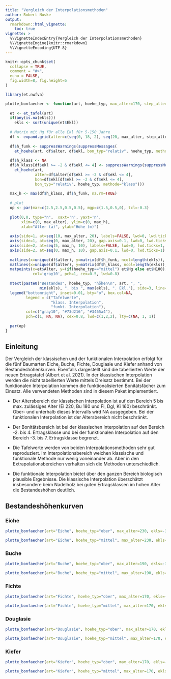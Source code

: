 ```yaml
---
title: "Vergleich der Interpolationsmethoden"
author: Robert Nuske
output:
  rmarkdown::html_vignette:
    toc: true
vignette: >
  %\VignetteIndexEntry{Vergleich der Interpolationsmethoden}
  %\VignetteEngine{knitr::rmarkdown}
  %\VignetteEncoding{UTF-8}
---
```


```r
knitr::opts_chunk$set(
  collapse = TRUE,
  comment = "#>",
  echo = FALSE,
  fig.width=8, fig.height=5
)
```

```r
library(et.nwfva)

plotte_bonfaecher <- function(art, hoehe_typ, max_alter=170, step_alter=5, ekls=NA){
  
  et <- et_tafel(art)
  if(any(is.na(ekls)))
    ekls <- sort(unique(et$Ekl))
  
  # Matrix mit Hg für alle Ekl für 5-150 Jahre
  df <- expand.grid(alter=c(seq(0, 18, 2), seq(20, max_alter, step_alter)), ekl=ekls)
  
  df$h_funk <- suppressWarnings(suppressMessages( 
    et_hoehe(art, df$alter, df$ekl, bon_typ="relativ", hoehe_typ, methode="funk")))
  
  df$h_klass <- NA
  df$h_klass[df$ekl >= -2 & df$ekl <= 4] <- suppressWarnings(suppressMessages( 
    et_hoehe(art, 
             alter=df$alter[df$ekl >= -2 & df$ekl <= 4], 
             bon=df$ekl[df$ekl >= -2 & df$ekl <= 4], 
             bon_typ="relativ", hoehe_typ, methode="klass")))
  
  max_h <- max(df$h_klass, df$h_funk, na.rm=TRUE)
  
  # plot
  op <- par(mar=c(2.5,2.5,0.5,0.5), mgp=c(1.5,0.5,0), tcl=-0.3)
  
  plot(0,0, type="n",  xaxt='n', yaxt='n',
       xlim=c(0, max_alter), ylim=c(0, max_h),
       xlab="Alter (a)", ylab="Höhe (m)")
  
  axis(side=1, at=seq(10, max_alter, 20), labels=FALSE, lwd=0, lwd.ticks=1, tcl=par('tcl')*2/3)
  axis(side=1, at=seq(0, max_alter, 20), gap.axis=0.1, lwd=0, lwd.ticks=1)
  axis(side=2, at=seq(5, max_h, 10), labels=FALSE, lwd=0, lwd.ticks=1, tcl=par('tcl')*2/3)
  axis(side=2, at=seq(0, max_h, 10), gap.axis=0.1, lwd=0, lwd.ticks=1)
  
  matlines(x=unique(df$alter), y=matrix(df$h_funk, ncol=length(ekls)), col="#3465a4", lty=1)
  matlines(x=unique(df$alter), y=matrix(df$h_klass, ncol=length(ekls)), col="#73d216", lty=1)
  matpoints(x=et$Alter, y=(if(hoehe_typ=="mittel") et$Hg else et$H100), 
            col='gray10', pch=1, cex=0.5, lwd=0.8)
  
  mtext(paste0("Bestandes", hoehe_typ, "höhen\n", art, ", ",
               min(ekls), ". bis ", max(ekls), ". Ekl."), side=3, line=-2.1, adj=0.02)
  legend("bottomright", inset=0.01, bty="o", box.col=NA,
         legend = c("Tafelwerte",
                    "klass. Interpolation", 
                    "funkt. Interpolation"),
         col=c("gray10", "#73d216", "#3465a4"), 
         pch=c(1, NA, NA), cex=0.8, lwd=c(1,2,2), lty=c(NA, 1, 1))
  
  par(op)
}
```


## Einleitung
Der Vergleich der klassischen und der funktionalen Interpolation erfolgt für die fünf Baumarten Eiche, Buche, Fichte, Douglasie und Kiefer anhand von Bestandeshöhenkurven. Ebenfalls dargestellt sind die tabellierten Werte der neuen Ertragstafel (Albert et al. 2021). In der klassischen Interpolation werden die nicht tabellierten Werte mittels Dreisatz bestimmt. Bei der funktionalen Interpolation kommen die funktionalisierten Bonitätsfächer zum Einsatz. Alle verwendeten Methoden sind in diesem Paket implementiert.

- Der Altersbereich der klassischen Interpolation ist auf den Bereich 5 bis max. zulässiges Alter (Ei 220, Bu 180 und Fi, Dgl, Ki 160) beschränkt. Ober- und unterhalb dieses Intervalls wird NA ausgegeben. Bei der funktionalen Interpolation ist der Altersbereich nicht beschränkt.

- Der Bonitätsbereich ist bei der klassischen Interpolation auf den Bereich -2. bis 4. Ertragsklasse und bei der funktionalen Interpolation auf den Bereich -3. bis 7. Ertragsklasse begrenzt.

- Die Tafelwerte werden von beiden Interpolationsmethoden sehr gut reproduziert. Im Interpolationsbereich weichen klassische und funktionale Methode nur wenig voneinander ab. Aber in den Extrapolationsbereichen verhalten sich die Methoden unterschiedlich.

- Die funktionale Interpolation bietet über den ganzen Bereich biologisch plausible Ergebnisse. Die klassische Interpolation überschätzt insbesondere beim Nadelholz bei guten Ertragsklassen im hohen Alter die Bestandeshöhen deutlich. 


## Bestandeshöhenkurven

### Eiche
```r
plotte_bonfaecher(art="Eiche", hoehe_typ="ober", max_alter=230, ekls=-3:7)
```

```r
plotte_bonfaecher(art="Eiche", hoehe_typ="mittel", max_alter=230, ekls=-3:7)
```


### Buche
```r
plotte_bonfaecher(art="Buche", hoehe_typ="ober", max_alter=190, ekls=-3:7)
```

```r
plotte_bonfaecher(art="Buche", hoehe_typ="mittel", max_alter=190, ekls=-3:7)
```


### Fichte
```r
plotte_bonfaecher(art="Fichte", hoehe_typ="ober", max_alter=170, ekls=-3:7)
```

```r
plotte_bonfaecher(art="Fichte", hoehe_typ="mittel", max_alter=170, ekls=-3:7)
```


### Douglasie
```r
plotte_bonfaecher(art="Douglasie", hoehe_typ="ober", max_alter=170, ekls=-3:7)
```

```r
plotte_bonfaecher(art="Douglasie", hoehe_typ="mittel", max_alter=170, ekls=-3:7)
```


### Kiefer
```r
plotte_bonfaecher(art="Kiefer", hoehe_typ="ober", max_alter=170, ekls=-3:7)
```

```r
plotte_bonfaecher(art="Kiefer", hoehe_typ="mittel", max_alter=170, ekls=-3:7)
```
